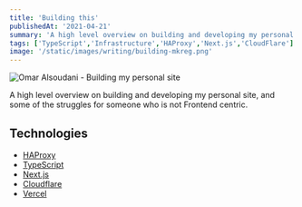 ```yaml
---
title: 'Building this'
publishedAt: '2021-04-21'
summary: 'A high level overview on building and developing my personal site, and some of the struggles for someone who is not Frontend centric.'
tags: ['TypeScript','Infrastructure','HAProxy','Next.js','CloudFlare']
image: '/static/images/writing/building-mkreg.png'
---
```


<Image
  src="/static/images/writing/building-mkreg.png"
  alt="Omar Alsoudani - Building my personal site"
  width={1392}
  height={1100}
/>

A high level overview on building and developing my personal site, and some of the struggles for someone who is not Frontend centric.

## Technologies

- [HAProxy](https://www.haproxy.org/)
- [TypeScript](https://www.typescriptlang.org/)
- [Next.js](https://nextjs.org/)
- [Cloudflare](https://cloudflare.com/)
- [Vercel](https://vercel.com/)